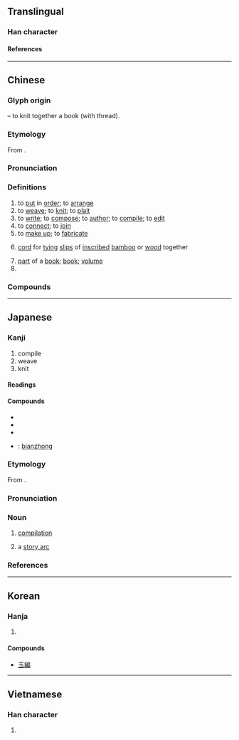 {{also|编}}
{{character info/new}}
==Translingual==

===Han character===
{{Han char|rn=120|rad=糸|as=09|sn=15|four=23927|canj=VFHSB,VFISB|ids=⿰糸扁}}

====References====
{{Han ref|kx=0931.080|dkj=27665|dj=1369.100|hdz=53431.050|uh=7DE8}}

----

==Chinese==
{{zh-forms|s=编}}

===Glyph origin===
{{Han etym}}
{{Han compound|糸|t1=thread|扁|ls=psc|c1=s|c2=p}} – to knit together a book (with thread).

===Etymology===
From {{inh|zh|sit-pro|*p(r)an/t ~ b(r)an/t||to braid; to plait; to interweave}}.

===Pronunciation===
{{zh-pron
|m=biān
|c=pin1
|h=pfs=phiên
|md=piĕng
|mn=phian/pian/xm:piⁿ/tw,zz:pīⁿ
|mn_note=phian/pian - literary; piⁿ - vernacular; pīⁿ - vernacular (俗)
|mn-t=piang1/piêng1
|mn-t_note=piang1 - Shantou; piêng1 - Chaozhou
|w=1pi
|mc=y
|oc=y
|cat=v,n,pn
}}

===Definitions===
{{zh-hanzi}}

# to [[put]] in [[order]]; to [[arrange]]
# to [[weave]]; to [[knit]]; to [[plait]]
# to [[write]]; to [[compose]]; to [[author]]; to [[compile]]; to [[edit]]
# to [[connect]]; to [[join]]
# to [[make up]]; to [[fabricate]]
# {{lb|zh|historical}} [[cord]] for [[tying]] [[slip]]s of [[inscribe]]d [[bamboo]] or [[wood]] together
# [[part]] of a [[book]]; [[book]]; [[volume]]
# {{surname|zh}}

===Compounds===
{{zh-der|編程|編次|編湊|編導|編訂|編定|編隊|編髮|編法兒|編號|編輯|編校|編結|編劇|編列|編錄|編碼|編目|編年|編年史|編年體|編排|編派|編遣|編入|編審|編外|編委|編戲|編寫|編選|編演|編譯|編印|編餘|編紮|編造|編者|編者按|編者案|編織|編制|編鐘|編著|編撰|編綴|編組|編纂|匯編|三絕韋編|彙編|圖書編目|主編|擴編|整編|殘編斷簡|改編劇本|斷編殘簡|新編|瞎編|殘編|改編|收編|斷簡殘編|摘編|編貝|編修|編民|絕韋編|編蒲|駢字類編|編笄|編輯部|野獲編|金石萃編|編練|編譯器|韋編三絕|編輯室|縮編|編譯程式|陳編|編置|織席編屨|金陀萃編|編磬|編書|編曲|齒若編貝|編類|編人|編氓|編輯設計|編物|編戶|編削|篇海類編|編緝|簡編|類編|考古編|金文編|通俗編|編輯人|長編|編新|芸編|缺編|遺編絕簡|編隊飛行|編捏|總編輯|編工|韋編|超編|編班|草編|編製|編管|編配}}

{{zh-cat|Elementary}}

----

==Japanese==

===Kanji===
{{ja-kanji|grade=5|rs=糸09}}

# compile
# weave
# knit

====Readings====
{{ja-readings
|goon=へん
|kanon=へん
|kun=あ-む, とじいと-, ふみ-
}}

====Compounds====
{{der-top|Compounds}}
* {{ja-r|短編|たんぺん}}
* {{ja-r|長編|ちょうへん}}
* {{ja-r|編集|へんしゅう}}
* {{ja-r|編鐘|へんしょう}}: [[bianzhong]]
{{der-bottom}}

===Etymology===
{{ja-kanjitab|へん|yomi=o}}
From {{der|ja|sort=へん|ltc|編|tr=pen}}.

===Pronunciation===
{{ja-pron|yomi=o|へん|acc=1|acc_ref=DJR,NHK}}

===Noun===
{{ja-noun|へん}}

# [[compilation]]
# {{lb|ja|fiction|sort=へん}} a [[story arc]]

===References===
<references/>

----

==Korean==

===Hanja===
{{ko-hanja|hangeul=[[편]], [[변]]|eumhun=|rv=pyeon, byeon|mr=p'yŏn, pyŏn|y=phyen, pyen}}

# {{rfdef|ko|sort=糸09}}

====Compounds====
* [[玉編]]

----

==Vietnamese==

===Han character===
{{vi-readings|reading=[[biên]]|rs=糸09}}

# {{rfdef|vi|sort=糸09}}